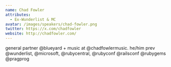 ```yaml
---
name: Chad Fowler
attributes:
  - Ex-Wunderlist & MC
avatar: /images/speakers/chad-fowler.png
twitter: https://x.com/chadfowler
website: http://chadfowler.com/
---
```


general partner @blueyard + music at @chadfowlermusic. he/him prev @wunderlist, @microsoft, @rubycentral, @rubyconf @railsconf @rubygems @pragprog
